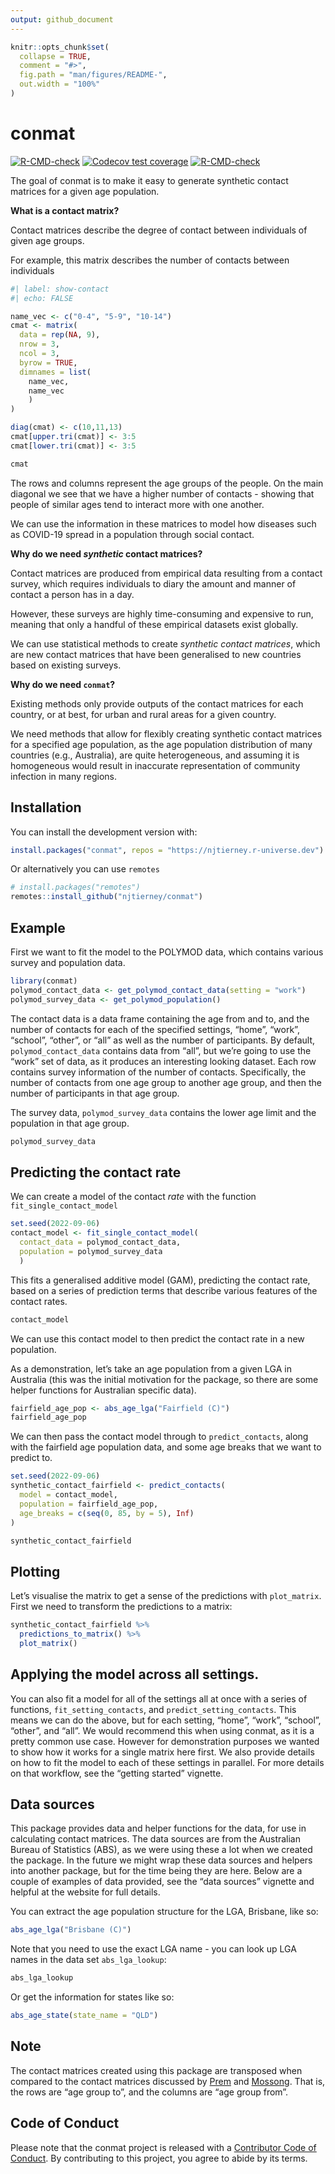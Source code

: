 ```yaml
---
output: github_document
---
```


<!-- README.md is generated from README.Rmd. Please edit that file -->

```r
knitr::opts_chunk$set(
  collapse = TRUE,
  comment = "#>",
  fig.path = "man/figures/README-",
  out.width = "100%"
)
```

# conmat

<!-- badges: start -->
[![R-CMD-check](https://github.com/njtierney/conmat/workflows/R-CMD-check/badge.svg)](https://github.com/njtierney/conmat/actions)
[![Codecov test coverage](https://codecov.io/gh/njtierney/conmat/branch/master/graph/badge.svg)](https://codecov.io/gh/njtierney/conmat?branch=master)
[![R-CMD-check](https://github.com/njtierney/conmat/actions/workflows/R-CMD-check.yaml/badge.svg)](https://github.com/njtierney/conmat/actions/workflows/R-CMD-check.yaml)
<!-- badges: end -->

The goal of conmat is to make it easy to generate synthetic contact matrices for a given age population.

**What is a contact matrix?**

Contact matrices describe the degree of contact between individuals of given age groups. 

For example, this matrix describes the number of contacts between individuals

```r
#| label: show-contact
#| echo: FALSE

name_vec <- c("0-4", "5-9", "10-14")
cmat <- matrix(
  data = rep(NA, 9),
  nrow = 3,
  ncol = 3,
  byrow = TRUE,
  dimnames = list(
    name_vec,
    name_vec
    )
)

diag(cmat) <- c(10,11,13)
cmat[upper.tri(cmat)] <- 3:5
cmat[lower.tri(cmat)] <- 3:5

cmat
```

The rows and columns represent the age groups of the people. On the main diagonal we see that we have a higher number of contacts - showing that people of similar ages tend to interact more with one another.

We can use the information in these matrices to model how diseases such as COVID-19 spread in a population through social contact. 

**Why do we need _synthetic_ contact matrices?**

Contact matrices are produced from empirical data resulting from a contact survey, which requires individuals to diary the amount and manner of contact a person has in a day. 

However, these surveys are highly time-consuming and expensive to run, meaning that only a handful of these empirical datasets exist globally. 

We can use statistical methods to create _synthetic contact matrices_, which are new contact matrices that have been generalised to new countries based on existing surveys.

**Why do we need `conmat`?**

Existing methods only provide outputs of the contact matrices for each country, or at best, for urban and rural areas for a given country. 

We need methods that allow for flexibly creating synthetic contact matrices for a specified age population, as the age population distribution of many countries (e.g., Australia), are quite heterogeneous, and assuming it is homogeneous would result in inaccurate representation of community infection in many regions.

## Installation

You can install the development version with:

```r
install.packages("conmat", repos = "https://njtierney.r-universe.dev")
```

Or alternatively you can use `remotes`

``` r
# install.packages("remotes")
remotes::install_github("njtierney/conmat")
```

## Example

First we want to fit the model to the POLYMOD data, which contains various survey and population data.

```r
library(conmat)
polymod_contact_data <- get_polymod_contact_data(setting = "work")
polymod_survey_data <- get_polymod_population()
```

The contact data is a data frame containing the age from and to, and the number of contacts for each of the specified settings, "home", "work", "school", "other", or "all" as well as the number of participants. By default, `polymod_contact_data` contains data from "all", but we're going to use the "work" set of data, as it produces an interesting looking dataset. Each row contains survey information of the number of contacts. Specifically, the number of contacts from one age group to another age group, and then the number of participants in that age group.

The survey data, `polymod_survey_data` contains the lower age limit and the population in that age group.

```r
polymod_survey_data
```

## Predicting the contact rate

We can create a model of the contact *rate* with the function `fit_single_contact_model`

```r
set.seed(2022-09-06)
contact_model <- fit_single_contact_model(
  contact_data = polymod_contact_data,
  population = polymod_survey_data
  )
```

This fits a generalised additive model (GAM), predicting the contact rate, based on a series of prediction terms that describe various features of the contact rates.

```r
contact_model
```

We can use this contact model to then predict the contact rate in a new population.

As a demonstration, let's take an age population from a given LGA in Australia (this was the initial motivation for the package, so there are some helper functions for Australian specific data).

```r
fairfield_age_pop <- abs_age_lga("Fairfield (C)")
fairfield_age_pop
```

We can then pass the contact model through to `predict_contacts`, along with the fairfield age population data, and some age breaks that we want to predict to.

```r
set.seed(2022-09-06)
synthetic_contact_fairfield <- predict_contacts(
  model = contact_model,
  population = fairfield_age_pop,
  age_breaks = c(seq(0, 85, by = 5), Inf)
)

synthetic_contact_fairfield
```

## Plotting

Let's visualise the matrix to get a sense of the predictions with `plot_matrix`. First we need to transform the predictions to a matrix:

```r
synthetic_contact_fairfield %>% 
  predictions_to_matrix() %>% 
  plot_matrix()
```

## Applying the model across all settings.

You can also fit a model for all of the settings all at once with a series of functions, `fit_setting_contacts`, and `predict_setting_contacts`.  This means we can do the above, but for each setting, "home", "work", "school", "other", and "all". We would recommend this when using conmat, as it is a pretty common use case. However for demonstration purposes we wanted to show how it works for a single matrix here first. We also provide details on how to fit the model to each of these settings in parallel. For more details on that workflow, see the "getting started" vignette.

## Data sources

This package provides data and helper functions for the data, for use in calculating contact matrices. The data sources are from the Australian Bureau of Statistics (ABS), as we were using these a lot when we created the package. In the future we might wrap these data sources and helpers into another package, but for the time being they are here. Below are a couple of examples of data provided, see the "data sources" vignette and helpful at the website for full details.

You can extract the age population structure for the LGA, Brisbane, like so:

```r
abs_age_lga("Brisbane (C)")
```

Note that you need to use the exact LGA name - you can look up LGA names in the data set `abs_lga_lookup`:

```r
abs_lga_lookup
```

Or get the information for states like so:

```r
abs_age_state(state_name = "QLD")
```


## Note 

The contact matrices created using this package are transposed when compared to the contact matrices discussed by [Prem](https://journals.plos.org/ploscompbiol/article?id=10.1371/journal.pcbi.1005697) and [Mossong](https://journals.plos.org/plosmedicine/article?id=10.1371/journal.pmed.0050074). That is, the rows are "age group to", and the columns are "age group from".

## Code of Conduct

Please note that the conmat project is released with a [Contributor Code of Conduct](https://contributor-covenant.org/version/2/0/CODE_OF_CONDUCT.html). By contributing to this project, you agree to abide by its terms.


